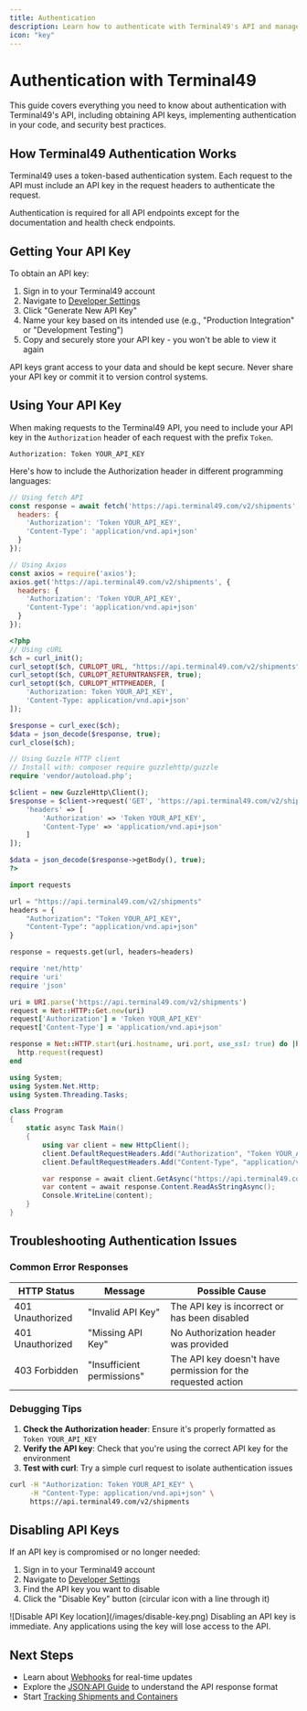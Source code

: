 ```yaml
---
title: Authentication
description: Learn how to authenticate with Terminal49's API and manage your API keys securely.
icon: "key"
---
```


# Authentication with Terminal49

This guide covers everything you need to know about authentication with Terminal49's API, including obtaining API keys, implementing authentication in your code, and security best practices.

## How Terminal49 Authentication Works

Terminal49 uses a token-based authentication system. Each request to the API must include an API key in the request headers to authenticate the request.

<Note>
  Authentication is required for all API endpoints except for the documentation and health check endpoints.
</Note>

## Getting Your API Key

To obtain an API key:

1. Sign in to your Terminal49 account
2. Navigate to [Developer Settings](https://app.terminal49.com/developers/api-keys)
3. Click "Generate New API Key"
4. Name your key based on its intended use (e.g., "Production Integration" or "Development Testing")
5. Copy and securely store your API key - you won't be able to view it again

<Warning>
  API keys grant access to your data and should be kept secure. Never share your API key or commit it to version control systems.
</Warning>

## Using Your API Key

When making requests to the Terminal49 API, you need to include your API key in the `Authorization` header of each request with the prefix `Token`.

```
Authorization: Token YOUR_API_KEY
```

Here's how to include the Authorization header in different programming languages:

```javascript title="JavaScript/Node.js"
// Using fetch API
const response = await fetch('https://api.terminal49.com/v2/shipments', {
  headers: {
    'Authorization': 'Token YOUR_API_KEY',
    'Content-Type': 'application/vnd.api+json'
  }
});

// Using Axios
const axios = require('axios');
axios.get('https://api.terminal49.com/v2/shipments', {
  headers: {
    'Authorization': 'Token YOUR_API_KEY',
    'Content-Type': 'application/vnd.api+json'
  }
});
```

```php title="PHP"
<?php
// Using cURL
$ch = curl_init();
curl_setopt($ch, CURLOPT_URL, "https://api.terminal49.com/v2/shipments");
curl_setopt($ch, CURLOPT_RETURNTRANSFER, true);
curl_setopt($ch, CURLOPT_HTTPHEADER, [
    'Authorization: Token YOUR_API_KEY',
    'Content-Type: application/vnd.api+json'
]);

$response = curl_exec($ch);
$data = json_decode($response, true);
curl_close($ch);

// Using Guzzle HTTP client
// Install with: composer require guzzlehttp/guzzle
require 'vendor/autoload.php';

$client = new GuzzleHttp\Client();
$response = $client->request('GET', 'https://api.terminal49.com/v2/shipments', [
    'headers' => [
        'Authorization' => 'Token YOUR_API_KEY',
        'Content-Type' => 'application/vnd.api+json'
    ]
]);

$data = json_decode($response->getBody(), true);
?>
```

```python title="Python"
import requests

url = "https://api.terminal49.com/v2/shipments"
headers = {
    "Authorization": "Token YOUR_API_KEY",
    "Content-Type": "application/vnd.api+json"
}

response = requests.get(url, headers=headers)
```

```ruby title="Ruby"
require 'net/http'
require 'uri'
require 'json'

uri = URI.parse('https://api.terminal49.com/v2/shipments')
request = Net::HTTP::Get.new(uri)
request['Authorization'] = 'Token YOUR_API_KEY'
request['Content-Type'] = 'application/vnd.api+json'

response = Net::HTTP.start(uri.hostname, uri.port, use_ssl: true) do |http|
  http.request(request)
end
```

```csharp title="C#"
using System;
using System.Net.Http;
using System.Threading.Tasks;

class Program
{
    static async Task Main()
    {
        using var client = new HttpClient();
        client.DefaultRequestHeaders.Add("Authorization", "Token YOUR_API_KEY");
        client.DefaultRequestHeaders.Add("Content-Type", "application/vnd.api+json");

        var response = await client.GetAsync("https://api.terminal49.com/v2/shipments");
        var content = await response.Content.ReadAsStringAsync();
        Console.WriteLine(content);
    }
}
```

## Troubleshooting Authentication Issues

### Common Error Responses

| HTTP Status | Message | Possible Cause |
|-------------|---------|----------------|
| 401 Unauthorized | "Invalid API Key" | The API key is incorrect or has been disabled |
| 401 Unauthorized | "Missing API Key" | No Authorization header was provided |
| 403 Forbidden | "Insufficient permissions" | The API key doesn't have permission for the requested action |

### Debugging Tips

1. **Check the Authorization header**: Ensure it's properly formatted as `Token YOUR_API_KEY`
2. **Verify the API key**: Check that you're using the correct API key for the environment
3. **Test with curl**: Try a simple curl request to isolate authentication issues

```bash title="curl Example"
curl -H "Authorization: Token YOUR_API_KEY" \
     -H "Content-Type: application/vnd.api+json" \
     https://api.terminal49.com/v2/shipments
```

## Disabling API Keys

If an API key is compromised or no longer needed:

1. Sign in to your Terminal49 account
2. Navigate to [Developer Settings](https://app.terminal49.com/developers/api-keys)
3. Find the API key you want to disable
4. Click the "Disable Key" button (circular icon with a line through it)

<Frame caption="Disable API Key button location">
  ![Disable API Key location](/images/disable-key.png)
</Frame>

<Warning>
  Disabling an API key is immediate. Any applications using the key will lose access to the API.
</Warning>

## Next Steps

- Learn about [Webhooks](/api-docs/in-depth-guides/webhooks) for real-time updates
- Explore the [JSON:API Guide](/api-docs/in-depth-guides/json-api-guide) to understand the API response format
- Start [Tracking Shipments and Containers](/api-docs/getting-started/tracking-shipments-and-containers)
